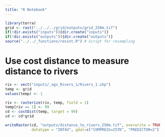 ```yaml
---
title: "R Notebook"
---
```


```r
library(terra)
grid <- rast("../../../grid/outputs/grid_250m.tif")
if(!dir.exists("inputs")){dir.create("inputs")}
if(!dir.exists("outputs")){dir.create("outputs")}
source("../../_functions/resint.R") # Script for resampling
```
# Use cost distance to measure distance to rivers
```r
riv <- vect("inputs/_ags_Rivers_1/Rivers_1.shp")
temp <- grid
values(temp) <- 1

riv <- rasterize(riv, temp, field = 1)
temp[riv == 1] <- 99
cd <- costDist(temp, target = 99)
cd <- cd*grid

writeRaster(cd, "outputs/distance_to_rivers_250m.tif", overwrite = TRUE, 
            datatype = "INT4U", gdal=c("COMPRESS=ZSTD", "PREDICTOR=2"))
```

